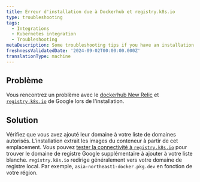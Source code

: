 ```yaml
---
title: Erreur d'installation due à Dockerhub et registry.k8s.io
type: troubleshooting
tags:
  - Integrations
  - Kubernetes integration
  - Troubleshooting
metaDescription: Some troubleshooting tips if you have an installation error due to Dockerhub and registry.k8s.io.
freshnessValidatedDate: '2024-09-02T00:00:00.000Z'
translationType: machine
---
```


## Problème

Vous rencontrez un problème avec le [dockerhub New Relic](https://hub.docker.com/u/newrelic) et [`registry.k8s.io`](https://github.com/kubernetes/registry.k8s.io) de Google lors de l&apos;installation.

## Solution

Vérifiez que vous avez ajouté leur domaine à votre liste de domaines autorisés. L&apos;installation extrait les images du conteneur à partir de cet emplacement. Vous pouvez [tester la connectivité à `registry.k8s.io`](https://kubernetes.io/blog/2023/03/10/image-registry-redirect/#how-can-i-check-if-i-am-impacted) pour trouver le domaine de registre Google supplémentaire à ajouter à votre liste blanche. `registry.k8s.io` redirige généralement vers votre domaine de registre local. Par exemple, `asia-northeast1-docker.pkg.dev` en fonction de votre région.